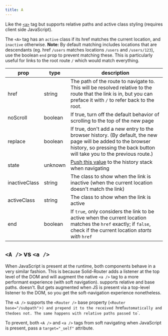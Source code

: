 ```yaml
---
title: A
---
```


Like the [`<a>`](https://developer.mozilla.org/en-US/docs/Web/HTML/Element/a) tag but supports relative paths and active class styling (requires client side JavaScript).

The `<A>` tag has an `active` class if its href matches the current location, and `inactive` otherwise.
**Note:** By default matching includes locations that are descendants (eg. href `/users` matches locations `/users` and `/users/123`), use the boolean `end` prop to prevent matching these.
This is particularly useful for links to the root route `/` which would match everything.

| prop          | type    | description                                                                                                                                                                              |
| ------------- | ------- | ---------------------------------------------------------------------------------------------------------------------------------------------------------------------------------------- |
| href          | string  | The path of the route to navigate to. This will be resolved relative to the route that the link is in, but you can preface it with `/` to refer back to the root.                        |
| noScroll      | boolean | If true, turn off the default behavior of scrolling to the top of the new page                                                                                                           |
| replace       | boolean | If true, don't add a new entry to the browser history. (By default, the new page will be added to the browser history, so pressing the back button will take you to the previous route.) |
| state         | unknown | [Push this value](https://developer.mozilla.org/en-US/docs/Web/API/History/pushState) to the history stack when navigating                                                               |
| inactiveClass | string  | The class to show when the link is inactive (when the current location doesn't match the link)                                                                                           |
| activeClass   | string  | The class to show when the link is active                                                                                                                                                |
| end           | boolean | If `true`, only considers the link to be active when the current location matches the `href` exactly; if `false`, check if the current location _starts with_ `href`                     |

## `<A />` vs `<a />`

When JavaScript is present at the runtime, both components behave in a very similar fashion.
This is because Solid-Router adds a listener at the top level of the DOM and will augment the native `<a />` tag to a more performant experience (with soft navigation).
<A /> supports relative and base paths. <a /> doesn't. But <a /> gets augmented when JS is present via a top-level listener to the DOM, so you get the soft-navigation experience nonetheless.


The `<A />` supports the `<Router />` base property (`<Router base="/subpath"`>`) and prepend it to the received `href` automatically and the `<a />` does not.
The same happens with relative paths passed to `<A />`.


<Callout type="tip">

To prevent, both `<A />` and `<a />` tags from soft navigating when JavaScript is present, pass a `target="_self"` attribute.

</Callout>
